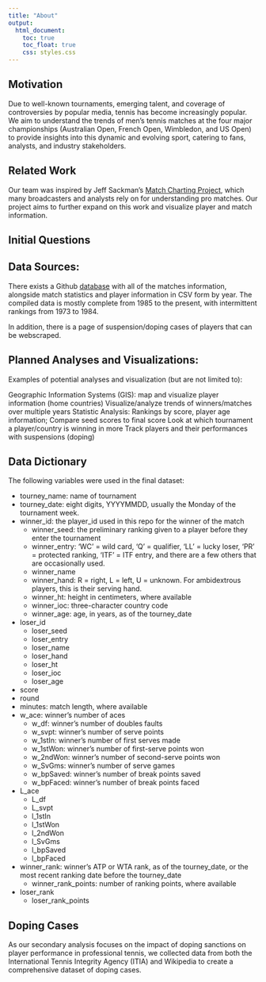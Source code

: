 ```yaml
---
title: "About"
output: 
  html_document:
    toc: true
    toc_float: true
    css: styles.css
---
```


## Motivation

Due to well-known tournaments, emerging talent, and coverage of controversies by popular media, tennis has become increasingly popular. We aim to understand the trends of men’s tennis matches at the four major championships (Australian Open, French Open, Wimbledon, and US Open) to provide insights into this dynamic and evolving sport, catering to fans, analysts, and industry stakeholders.

## Related Work

Our team was inspired by Jeff Sackman's [Match Charting Project](https://www.tennisabstract.com/charting/meta.html), which many broadcasters and analysts rely on for understanding pro matches. Our project aims to further expand on this work and visualize player and match information.

## Initial Questions



## Data Sources:

There exists a Github [database](https://github.com/JeffSackmann/tennis_atp) with all of the matches information, alongside match statistics and player information in CSV form by year. The compiled data is mostly complete from 1985 to the present, with intermittent rankings from 1973 to 1984. 

In addition, there is a page of suspension/doping cases of players that can be webscraped.

## Planned Analyses and Visualizations:

Examples of potential analyses and visualization (but are not limited to):

Geographic Information Systems (GIS): map and visualize player information (home countries)
Visualize/analyze trends of winners/matches over multiple years
Statistic Analysis: Rankings by score, player age information; Compare seed scores to final score
Look at which tournament a player/country is winning in more
Track players and their performances with suspensions (doping)

## Data Dictionary

The following variables were used in the final dataset:

- tourney_name: name of tournament
- tourney_date: eight digits, YYYYMMDD, usually the Monday of the tournament week.
- winner_id: the player_id used in this repo for the winner of the match
  - winner_seed: the preliminary ranking given to a player before they enter the tournament
  - winner_entry: 'WC' = wild card, 'Q' = qualifier, 'LL' = lucky loser, 'PR' = protected ranking, 'ITF' = ITF entry, and there are a few others that are occasionally used.
  - winner_name
  - winner_hand: R = right, L = left, U = unknown. For ambidextrous players, this is their serving hand.
  - winner_ht:  height in centimeters, where available
  - winner_ioc: three-character country code
  - winner_age: age, in years, as of the tourney_date
- loser_id
  - loser_seed
  - loser_entry
  - loser_name
  - loser_hand
  - loser_ht
  - loser_ioc
  - loser_age
- score
- round
- minutes: match length, where available
- w_ace: winner's number of aces
  - w_df:  winner's number of doubles faults
  - w_svpt: winner's number of serve points
  - w_1stIn: winner's number of first serves made
  - w_1stWon: winner's number of first-serve points won
  - w_2ndWon: winner's number of second-serve points won
  - w_SvGms: winner's number of serve games
  - w_bpSaved: winner's number of break points saved
  - w_bpFaced: winner's number of break points faced
- L_ace
  - L_df
  - L_svpt
  - l_1stIn
  - l_1stWon
  - l_2ndWon
  - l_SvGms
  - l_bpSaved
  - l_bpFaced
- winner_rank: winner's ATP or WTA rank, as of the tourney_date, or the most recent ranking date before the tourney_date
  - winner_rank_points: number of ranking points, where available
- loser_rank
  - loser_rank_points


## Doping Cases
As our secondary analysis focuses on the impact of doping sanctions on player performance in professional tennis, we collected data from both the International Tennis Integrity Agency (ITIA) and Wikipedia to create a comprehensive dataset of doping cases.

